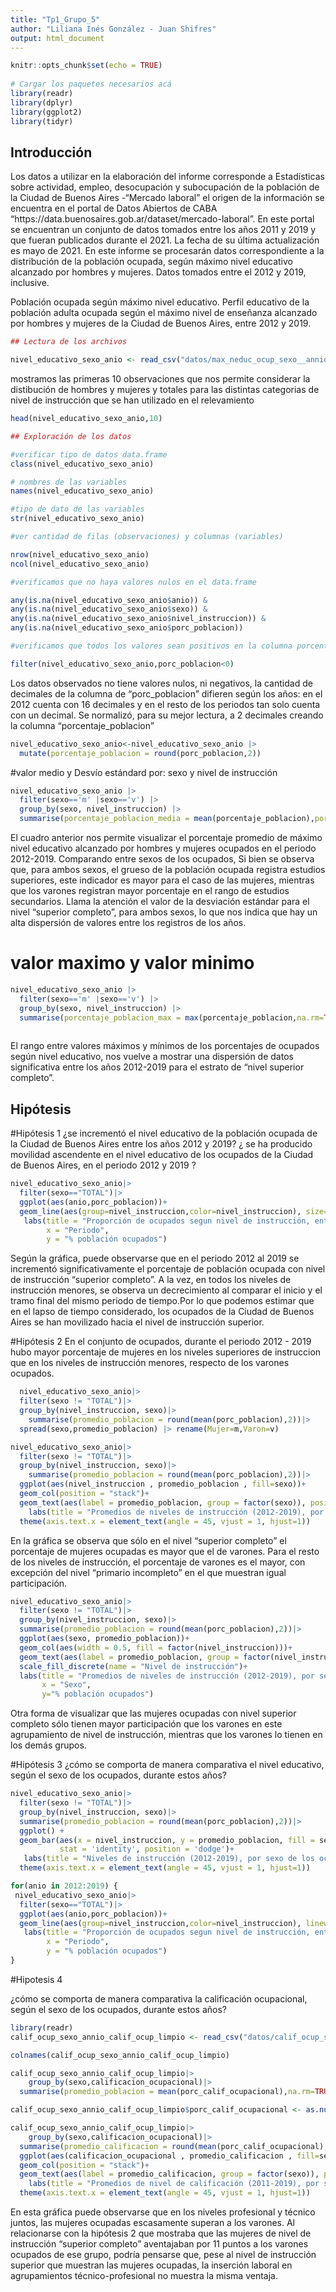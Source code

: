 ```yaml
---
title: "Tp1_Grupo_5"
author: "Liliana Inés González - Juan Shifres"
output: html_document
---
```



```r
knitr::opts_chunk$set(echo = TRUE)
 
# Cargar los paquetes necesarios acá
library(readr)
library(dplyr)
library(ggplot2)
library(tidyr)

```


## Introducción

Los datos a utilizar en la elaboración del informe corresponde a Estadísticas sobre actividad, empleo, desocupación y subocupación de la población de la Ciudad de Buenos Aires -"Mercado laboral" el origen de la información se encuentra en el portal de Datos Abiertos de CABA "https://data.buenosaires.gob.ar/dataset/mercado-laboral".
En este portal se encuentran un conjunto de datos tomados entre los años 2011 y 2019 y que fueran publicados durante el 2021. La fecha de su última actualización es mayo de 2021. 
En este informe se procesarán datos correspondiente a la distribución de la población ocupada, según máximo nivel educativo alcanzado por hombres y mujeres. Datos tomados entre el 2012 y 2019, inclusive.

Población ocupada según máximo nivel educativo.
Perfil educativo de la población adulta ocupada según el máximo nivel de enseñanza alcanzado por hombres y mujeres de la Ciudad de Buenos Aires, entre 2012 y 2019. 



```r

## Lectura de los archivos

nivel_educativo_sexo_anio <- read_csv("datos/max_neduc_ocup_sexo__annio__n_instruc_limpio.csv")

```

mostramos las primeras 10 observaciones que nos permite considerar la distibución de hombres y mujeres y totales para las distintas categorias de nivel de instrucción que se han utilizado en el relevamiento
```r
head(nivel_educativo_sexo_anio,10)
```



```r

## Exploración de los datos

#verificar tipo de datos data.frame
class(nivel_educativo_sexo_anio)

# nombres de las variables
names(nivel_educativo_sexo_anio)

#tipo de dato de las variables
str(nivel_educativo_sexo_anio)

#ver cantidad de filas (observaciones) y columnas (variables)

nrow(nivel_educativo_sexo_anio)
ncol(nivel_educativo_sexo_anio)


```
```r
#verificamos que no haya valores nulos en el data.frame

any(is.na(nivel_educativo_sexo_anio$anio)) &
any(is.na(nivel_educativo_sexo_anio$sexo)) &
any(is.na(nivel_educativo_sexo_anio$nivel_instruccion)) &
any(is.na(nivel_educativo_sexo_anio$porc_poblacion))

```

```r
#verificamos que todos los valores sean positivos en la columna porcentaje

filter(nivel_educativo_sexo_anio,porc_poblacion<0)


```

Los datos observados no tiene valores nulos, ni negativos, la cantidad de decimales de la columna de "porc_poblacion" difieren según los años: en el 2012 cuenta con 16 decimales y en el resto de los periodos tan solo cuenta con un decimal. Se normalizó, para su mejor lectura, a 2 decimales creando la columna "porcentaje_poblacion"

```r

nivel_educativo_sexo_anio<-nivel_educativo_sexo_anio |> 
  mutate(porcentaje_poblacion = round(porc_poblacion,2))

```


#valor medio y Desvío estándard por: sexo y nivel de instrucción
```r
nivel_educativo_sexo_anio |> 
  filter(sexo=='m' |sexo=='v') |>
  group_by(sexo, nivel_instruccion) |> 
  summarise(porcentaje_poblacion_media = mean(porcentaje_poblacion),porcentaje_poblacion_sd = sd(porcentaje_poblacion))


```
El cuadro anterior nos permite visualizar el porcentaje promedio de máximo nivel educativo alcanzado por hombres y mujeres ocupados en el periodo 2012-2019. Comparando entre sexos de los ocupados, Si bien se observa que, para ambos sexos, el grueso de la población ocupada registra estudios superiores, este indicador es mayor para el caso de las mujeres, mientras que los varones registran mayor porcentaje en el rango de estudios secundarios. 
Llama la atención el valor de la desviación estándar para el nivel "superior completo", para ambos sexos, lo que nos indica que hay un alta dispersión de valores entre los registros de los años. 


# valor maximo y valor minimo

```r

nivel_educativo_sexo_anio |> 
  filter(sexo=='m' |sexo=='v') |>
  group_by(sexo, nivel_instruccion) |> 
  summarise(porcentaje_poblacion_max = max(porcentaje_poblacion,na.rm=TRUE),porcentaje_poblacion_min = min(porcentaje_poblacion,na.rm=TRUE), rango=max(porcentaje_poblacion,na.rm=TRUE)-min(porcentaje_poblacion,na.rm=TRUE))
            

```
El rango entre valores máximos y mínimos de los porcentajes de ocupados según nivel educativo, nos vuelve a mostrar una dispersión de datos significativa entre los años 2012-2019 para el estrato de "nivel superior completo". 



## Hipótesis
#Hipótesis 1
¿se incrementó el nivel educativo de la población ocupada de la Ciudad de Buenos Aires entre los años 2012 y 2019? ¿ se ha producido movilidad ascendente en el nivel educativo de los ocupados de la Ciudad de Buenos Aires, en el periodo 2012 y 2019 ?


```r

nivel_educativo_sexo_anio|>
  filter(sexo=="TOTAL")|>
  ggplot(aes(anio,porc_poblacion))+
  geom_line(aes(group=nivel_instruccion,color=nivel_instruccion), size=2,alpha = 0.5)+
   labs(title = "Proporción de ocupados segun nivel de instrucción, entre 2012 y 2019",
        x = "Periodo", 
        y = "% población ocupados")

```

Según la gráfica, puede observarse que en el periodo 2012 al 2019 se incrementó significativamente el porcentaje de población ocupada con nivel de instrucción "superior completo". A la vez, en todos los niveles de instrucción menores, se observa un decrecimiento al comparar el inicio y el tramo final del mismo periodo de tiempo.Por lo que podemos estimar que en el lapso de tiempo considerado, los ocupados de la Ciudad de Buenos Aires se han movilizado hacia el nivel de instrucción superior. 


#Hipótesis 2
En el conjunto de ocupados, durante el periodo 2012 - 2019 hubo mayor porcentaje de mujeres en los niveles superiores de instruccion que en los niveles de instrucción menores, respecto de los varones ocupados.

```r
  nivel_educativo_sexo_anio|>
  filter(sexo != "TOTAL")|>
  group_by(nivel_instruccion, sexo)|>
    summarise(promedio_poblacion = round(mean(porc_poblacion),2))|>
  spread(sexo,promedio_poblacion) |> rename(Mujer=m,Varon=v) 

```


```r
nivel_educativo_sexo_anio|>
  filter(sexo != "TOTAL")|>
  group_by(nivel_instruccion, sexo)|>
    summarise(promedio_poblacion = round(mean(porc_poblacion),2))|>
  ggplot(aes(nivel_instruccion , promedio_poblacion , fill=sexo))+
  geom_col(position = "stack")+
  geom_text(aes(label = promedio_poblacion, group = factor(sexo)), position = position_stack(0.5))+
    labs(title = "Promedios de niveles de instrucción (2012-2019), por sexo de los ocupados", y="% promedio ocupados")+
  theme(axis.text.x = element_text(angle = 45, vjust = 1, hjust=1))


```


En la gráfica se observa que sólo en el nivel "superior completo" el porcentaje de mujeres ocupadas es mayor que el de varones. Para el resto de los niveles de instrucción, el porcentaje de varones es el mayor, con excepción del nivel "primario incompleto" en el que muestran igual participación. 

```r

nivel_educativo_sexo_anio|>
  filter(sexo != "TOTAL")|>
  group_by(nivel_instruccion, sexo)|>
  summarise(promedio_poblacion = round(mean(porc_poblacion),2))|>
  ggplot(aes(sexo, promedio_poblacion))+
  geom_col(aes(width = 0.5, fill = factor(nivel_instruccion)))+
  geom_text(aes(label = promedio_poblacion, group = factor(nivel_instruccion)), position = position_stack(0.5))+
  scale_fill_discrete(name = "Nivel de instrucción")+
  labs(title = "Promedios de niveles de instrucción (2012-2019), por sexo de los ocupados", 
       x = "Sexo", 
       y="% población ocupados")

```
Otra forma de visualizar que las mujeres ocupadas con nivel superior completo sólo tienen mayor participación que los varones en este agrupamiento de nivel de instrucción, mientras que los varones lo tienen en los demás grupos. 

#Hipótesis 3
¿cómo se comporta de manera comparativa el nivel educativo, según el sexo de los ocupados, durante estos años? 



```r
nivel_educativo_sexo_anio|>
  filter(sexo != "TOTAL")|>
  group_by(nivel_instruccion, sexo)|>
  summarise(promedio_poblacion = round(mean(porc_poblacion),2))|>
  ggplot() +  
  geom_bar(aes(x = nivel_instruccion, y = promedio_poblacion, fill = sexo),
           stat = 'identity', position = 'dodge')+
   labs(title = "Niveles de instrucción (2012-2019), por sexo de los ocupados", y="% promedio ocupados")+
  theme(axis.text.x = element_text(angle = 45, vjust = 1, hjust=1))

```



```r
for(anio in 2012:2019) {
 nivel_educativo_sexo_anio|>
  filter(sexo=="TOTAL")|>
  ggplot(aes(anio,porc_poblacion))+
  geom_line(aes(group=nivel_instruccion,color=nivel_instruccion), linewidth=2,alpha = 0.5)+
   labs(title = "Proporción de ocupados segun nivel de instrucción, entre 2012 y 2019",
        x = "Periodo", 
        y = "% población ocupados")
}
```





#Hipotesis 4

¿cómo se comporta de manera comparativa la calificación ocupacional, según el sexo de los ocupados, durante estos años? 

```r
library(readr)
calif_ocup_sexo_annio_calif_ocup_limpio <- read_csv("datos/calif_ocup_sexo__annio__calif_ocup_limpio.csv")
```

```r
colnames(calif_ocup_sexo_annio_calif_ocup_limpio)
```
```r
calif_ocup_sexo_annio_calif_ocup_limpio|>
    group_by(sexo,calificacion_ocupacional)|>
  summarise(promedio_poblacion = mean(porc_calif_ocupacional),na.rm=TRUE)
```



```r
calif_ocup_sexo_annio_calif_ocup_limpio$porc_calif_ocupacional <- as.numeric(calif_ocup_sexo_annio_calif_ocup_limpio$porc_calif_ocupacional, na.rm=TRUE)
```

```r
calif_ocup_sexo_annio_calif_ocup_limpio|>
    group_by(sexo,calificacion_ocupacional)|>
  summarise(promedio_calificacion = round(mean(porc_calif_ocupacional), 2))|>
  ggplot(aes(calificacion_ocupacional , promedio_calificacion , fill=sexo))+
  geom_col(position = "stack")+
  geom_text(aes(label = promedio_calificacion, group = factor(sexo)), position = position_stack(0.5))+
    labs(title = "Promedios de nivel de calificación (2011-2019), por sexo de los ocupados", y="% promedio ocupados")+
  theme(axis.text.x = element_text(angle = 45, vjust = 1, hjust=1))
```


En esta gráfica puede observarse que en los niveles profesional y técnico juntos, las mujeres ocupadas escasamente superan a los varones. Al relacionarse con la hipótesis 2 que mostraba que las mujeres de nivel de instrucción "superior completo" aventajaban por 11 puntos a los varones ocupados de ese grupo, podría pensarse que, pese al nivel de instrucción  superior que muestran las mujeres ocupadas, la inserción laboral en agrupamientos técnico-profesional no muestra la misma ventaja. 

